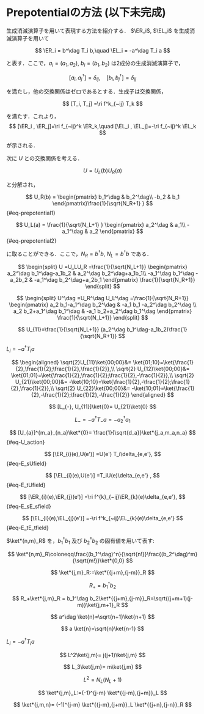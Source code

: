 # Prepotentialの方法 (以下未完成)

生成消滅演算子を用いて表現する方法を紹介する．
$\ER_i$, $\EL_i$ を生成消滅演算子を用いて

$$
  \ER_i = b^\dag T_i b,\quad
  \EL_i = -a^\dag T_i a
$$

と表す．ここで，$a_i=(a_1,a_2)$, $b_i=(b_1,b_2)$ は2成分の生成消滅演算子で，

$$
  [a_i, a_j^\dag] = \delta_{ij},\quad
  [b_i, b_j^\dag] = \delta_{ij}
$$

を満たし，他の交換関係はゼロであるとする．生成子は交換関係，

$$
  [T_i, T_j] =\ri f^k_{~ij} T_k
$$

を満たす．これより，
$$
  [\ER_i , \ER_j]=\ri f_{~ij}^k \ER_k,\quad
  [\EL_i , \EL_j]=-\ri f_{~ij}^k \EL_k
$$

が示される．

次に $U$ との交換関係を考える．

$$
  U = U_L(b)U_R(a)
$$

と分解され，

$$
  U_R(b) =
  \begin{pmatrix}
    b_1^\dag & b_2^\dag\\
    -b_2 & b_1
    \end{pmatrix}\frac{1}{\sqrt{N_R+1} } 
$$ {#eq-prepotential1}

$$
  U_L(a) =
  \frac{1}{\sqrt{N_L+1} }
  \begin{pmatrix}
    a_2^\dag &  a_1\\
    -a_1^\dag &  a_2
    \end{pmatrix}
$$ {#eq-prepotential2}

に取ることができる．ここで，$N_{R}=b^\dag b$, $N_{L}=b^\dag b$ である．

$$
  \begin{split}
    U =U_LU_R =\frac{1}{\sqrt{N_L+1}} \begin{pmatrix}
      a_2^\dag b_1^\dag-a_1b_2 & a_2^\dag  b_2^\dag+a_1b_1\\
      -a_1^\dag b_1^\dag -a_2b_2  & -a_1^\dag b_2^\dag+a_2b_1
    \end{pmatrix}
    \frac{1}{\sqrt{N_R+1}}
  \end{split}
$$

$$
  \begin{split}
    U^\dag =U_R^\dag U_L^\dag =\frac{1}{\sqrt{N_R+1}} \begin{pmatrix}
      a_2 b_1-a_1^\dag b_2^\dag &
      -a_1 b_1 -a_2^\dag b_2^\dag \\
      a_2  b_2+a_1^\dag b_1^\dag  & -a_1 b_2+a_2^\dag b_1^\dag
    \end{pmatrix}
    \frac{1}{\sqrt{N_L+1}}
  \end{split}
$$


\begin{question}
  交換関係 (@eq-E_sU)式, (@eq-E_tU)式は，$U=U_{L}U_{R}$の分解により，
  \begin{align}
    [\ER_{i},U_R] &=U_R T_i,\\
    [\EL_{i},U_L] &=T_{i}U_L
  \end{align}
  に帰着する．式 (@eq-prepotential1)，式 (@eq-prepotential2) が，上記の交換関係を満たす示せ．
\end{question}

$$
  U_{11}=\frac{1}{\sqrt{N_L+1}}
  (a_2^\dag b_1^\dag-a_1b_2)\frac{1}{\sqrt{N_R+1}}
$$

$L_i = -a^\dag T_i a$

$$
\begin{aligned}
  \sqrt{2}U_{11}\ket{00;00}&=  \ket{01;10}=\ket{\frac{1}{2},\frac{1}{2};\frac{1}{2},\frac{1}{2}},\\
  \sqrt{2} U_{12}\ket{00;00}&=  \ket{01;01}=\ket{\frac{1}{2},\frac{1}{2};\frac{1}{2},-\frac{1}{2}},\\
  \sqrt{2} U_{21}\ket{00;00}&=  -\ket{10;10}=\ket{\frac{1}{2},-\frac{1}{2};\frac{1}{2},\frac{1}{2}},\\
  \sqrt{2} U_{22}\ket{00;00}&=  -\ket{10;01}=\ket{\frac{1}{2},-\frac{1}{2};\frac{1}{2},-\frac{1}{2}}
\end{aligned}
$$

$$
  [L_{-}, U_{11}]\ket{0}= U_{21}\ket{0}
$$

$$
  L_-= -a^\dag T_- a = -a^\dag_2 a_1
$$

$$
  [U_{a}]^{m_a}_{n_a}\ket*{0}=
  \frac{1}{\sqrt{d_a}}\ket*{j_a,m_a,n_a}
$$ {#eq-U_action}

$$
  [\ER_{i}(e),U(e')] =U(e') T_i\delta_{e,e'},
$$ {#eq-E_sUfield}

$$
  [\EL_{i}(e),U(e')] =T_iU(e)\delta_{e,e'} ,
$$ {#eq-E_tUfield}

$$
[\ER_{i}(e),\ER_{j}(e')] =\ri f^{k}_{~ij}\ER_{k}(e)\delta_{e,e'},
$$ {#eq-E_sE_sfield}

$$
[\EL_{i}(e),\EL_{j}(e')] =-\ri f^k_{~ij}\EL_{k}(e)\delta_{e,e'}
$$ {#eq-E_tE_tfield}

$\ket*{n,m}_R$ を，$b_1^\dag b_1$ 及び
$b^\dag_2b_2$ の固有値を用いて表す:

$$
  \ket*{n,m}_R\coloneqq\frac{(b_1^\dag)^n}{\sqrt{n!}}\frac{(b_2^\dag)^m}{\sqrt{m!}}\ket*{0,0}
$$

$$
  \ket*{j,m}_R:=\ket*{{j+m},{j-m}}_R
$$

$$
  R_+ = b_1^\dag b_2
$$

$$
  R_+\ket*{j,m}_R = b_1^\dag b_2\ket*{{j+m},{j-m}}_R=\sqrt{(j+m+1)(j-m)}\ket{j,m+1}_R
$$

$$
  a^\dag \ket{n}=\sqrt{n+1}\ket{n+1}
$$

$$
  a \ket{n}=\sqrt{n}\ket{n-1}
$$

$L_i = -a^\dag T_i a$

$$
  L^2\ket{j,m}= j(j+1)\ket{j,m}
$$

$$
  L_3\ket{j,m}= m\ket{j,m}
$$

$$
  L^2=N_L(N_L+1)
$$


$$
  \ket*{j,m}_L:=(-1)^{j-m} \ket*{{j-m},{j+m}}_L
$$


$$
  \ket*{j,m,n}= (-1)^{j-m} \ket*{{j-m},{j+m}}_L \ket*{{j+n},{j-n}}_R
$$
